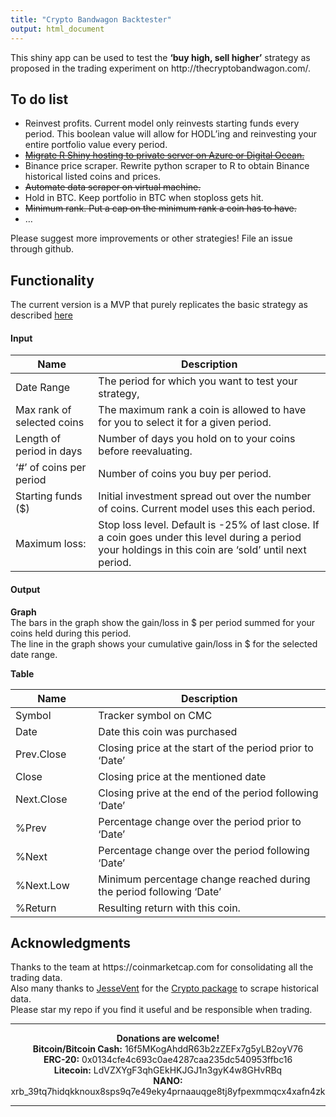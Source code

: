 ```yaml
---
title: "Crypto Bandwagon Backtester"
output: html_document
---
```


This shiny app can be used to test the **'buy high, sell higher'** strategy as proposed in the trading experiment on http://thecryptobandwagon.com/.

## To do list

* Reinvest profits. Current model only reinvests starting funds every period. This boolean value will allow for HODL'ing and reinvesting your entire portfolio value every period.
* ~~[Migrate R Shiny hosting to private server on Azure or Digital Ocean.](https://www.r-bloggers.com/serving-shiny-apps-in-the-internet-with-your-own-server/)~~
* Binance price scraper. Rewrite python scraper to R to obtain Binance historical listed coins and prices.
* ~~Automate data scraper on virtual machine.~~
* Hold in BTC. Keep portfolio in BTC when stoploss gets hit. 
* ~~Minimum rank. Put a cap on the minimum rank a coin has to have.~~
* ... 

Please suggest more improvements or other strategies! File an issue through github.


## Functionality

The current version is a MVP that purely replicates the basic strategy as described [here](http://thecryptobandwagon.com/index.php/2017/12/31/strategy/)

#### Input

Name | Description
------------------ | -------------------------------------------------
Date Range | The period for which you want to test your strategy, 
Max rank of selected coins | The maximum rank a coin is allowed to have for you to select it for a given period.
Length of period in days | Number of days you hold on to your coins before reevaluating.
'#' of coins per period | Number of coins you buy per period.
Starting funds ($) | Initial investment spread out over the number of coins. Current model uses this each period.
Maximum loss: | Stop loss level. Default is -25% of last close. If a coin goes under this level during a period your holdings in this coin are 'sold' until next period.

#### Output  
  
**Graph**  
The bars in the graph show the gain/loss in $ per period summed for your coins held during this period.  
The line in the graph shows your cumulative gain/loss in $ for the selected date range.

**Table**

Name | Description
------------------ | -------------------------------------------------
Symbol | Tracker symbol on CMC
Date | Date this coin was purchased
Prev.Close | Closing price at the start of the period prior to 'Date'
Close | Closing price at the mentioned date
Next.Close | Closing prive at the end of the period following 'Date'
%Prev | Percentage change over the period prior to 'Date'
%Next | Percentage change over the period following 'Date'
%Next.Low | Minimum percentage change reached during the period following 'Date'
%Return | Resulting return with this coin.


## Acknowledgments
Thanks to the team at https://coinmarketcap.com for consolidating all the trading data.  
Also many thanks to [JesseVent](https://github.com/JesseVent/) for the [Crypto package](https://cran.r-project.org/web/packages/crypto/index.html) to scrape historical data.  
Please star my repo if you find it useful and be responsible when trading.  
  
<center>
***
**Donations are welcome!**  
**Bitcoin/Bitcoin Cash:** 16f5MKogAhddR63b2zZEFx7g5yLB2oyV76   
**ERC-20:** 0x0134cfe4c693c0ae4287caa235dc540953ffbc16  
**Litecoin:** LdVZXYgF3qhGEkHKJGJ1n3gyK4w8GHvRBq  
**NANO:** xrb_39tq7hidqkknoux8sps9q7e49eky4prnaauqge8tj8yfpexmmqcx4xafn4zk  

***
</center>   
    

